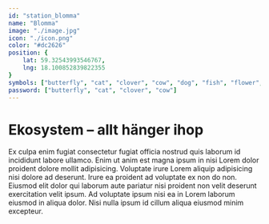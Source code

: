 ```yaml
---
id: "station_blomma"
name: "Blomma"
image: "./image.jpg"
icon: "./icon.png"
color: "#dc2626"
position: {
	lat: 59.32543993546767,
	lng: 18.100852839822355
}
symbols: ["butterfly", "cat", "clover", "cow", "dog", "fish", "flower", "fox", "frog"]
password: ["butterfly", "cat", "clover", "cow"]
---
```


# Ekosystem – allt hänger ihop

Ex culpa enim fugiat consectetur fugiat officia nostrud quis laborum id incididunt labore ullamco. Enim ut anim est magna ipsum in nisi Lorem dolor proident dolore mollit adipisicing. Voluptate irure Lorem aliquip adipisicing nisi dolore ad deserunt. Irure ea proident ad voluptate ex non do non. Eiusmod elit dolor qui laborum aute pariatur nisi proident non velit deserunt exercitation velit ipsum. Ad voluptate ipsum nisi ea in Lorem laborum eiusmod in aliqua dolor. Nisi nulla ipsum id cillum aliqua eiusmod minim excepteur.
